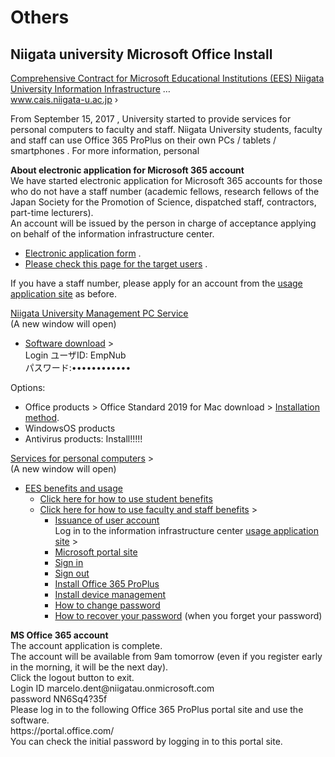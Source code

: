 # Others

## Niigata university Microsoft Office Install   
[Comprehensive Contract for Microsoft Educational Institutions (EES) Niigata University Information Infrastructure](https://www.cais.niigata-u.ac.jp/ees/) ...   
[www.cais.niigata-u.ac.jp](www.cais.niigata-u.ac.jp) ›   

From September 15, 2017 , University started to provide services for personal computers to faculty and staff. Niigata University students, faculty and staff can use Office 365 ProPlus on their own PCs / tablets / smartphones . For more information, personal   

**About electronic application for Microsoft 365 account**  
We have started electronic application for Microsoft 365 accounts for those who do not have a staff number (academic fellows, research fellows of the Japan Society for the Promotion of Science, dispatched staff, contractors, part-time lecturers).   
An account will be issued by the person in charge of acceptance applying on behalf of the information infrastructure center.   

* [Electronic application form](https://eaply.cais.niigata-u.ac.jp/projects/microsoft365/issues/new) .   
* [Please check this page for the target users](https://www.cais.niigata-u.ac.jp/gateway/ees/option.html#users) .   

If you have a staff number, please apply for an account from the [usage application site](https://www.cais.niigata-u.ac.jp/gateway/ees/option.html#users) as before.   

[Niigata University Management PC Service](https://www.cais.niigata-u.ac.jp/gateway/ees/main.html)   
(A new window will open)   

* [Software download](https://www.cais.niigata-u.ac.jp/gateway/ees/main.html#download) >   
  Login ユーザID: EmpNub   
  パスワード:••••••••••••    

Options:   

* Office products > Office Standard 2019 for Mac download > [Installation method](https://www.cais.niigata-u.ac.jp/gateway/ees/manual_office_2019_mac.html#inst).   
* WindowsOS products   
* Antivirus products: Install!!!!!   


[Services for personal computers](https://www.cais.niigata-u.ac.jp/gateway/ees/option.html)  >   
(A new window will open)   

- [EES benefits and usage](https://www.cais.niigata-u.ac.jp/gateway/ees/option.html#advantage)   
  * [Click here for how to use student benefits](https://www.cais.niigata-u.ac.jp/gateway/ees/stad.html)   
  * [Click here for how to use faculty and staff benefits](https://www.cais.niigata-u.ac.jp/gateway/ees/tcad.html) >   
    + [Issuance of user account](https://www.cais.niigata-u.ac.jp/gateway/ees/tcad.html#apply)    
Log in to the information infrastructure center [usage application site](https://download.cais.niigata-u.ac.jp/office365/login.html) >    
    + [Microsoft portal site](https://www.cais.niigata-u.ac.jp/gateway/ees/tcad.html#portal)    
    + [Sign in](https://www.cais.niigata-u.ac.jp/gateway/ees/tcad.html#signin)    
    + [Sign out](https://www.cais.niigata-u.ac.jp/gateway/ees/tcad.html#signout)    
    + [Install Office 365 ProPlus](https://www.cais.niigata-u.ac.jp/gateway/ees/tcad.html#office)    
    + [Install device management](https://www.cais.niigata-u.ac.jp/gateway/ees/tcad.html#manage)   
    + [How to change password](https://www.cais.niigata-u.ac.jp/gateway/ees/tcad.html#passwd)    
    + [How to recover your password](https://www.cais.niigata-u.ac.jp/gateway/ees/tcad.html#recovery) (when you forget your password)   

**MS Office 365 account**    
The account application is complete.   
The account will be available from 9am tomorrow (even if you register early in the morning, it will be the next day).   
Click the logout button to exit.   
Login ID	marcelo.dent@niigatau.onmicrosoft.com   
password	NN$6$Sq4?35f    
Please log in to the following Office 365 ProPlus portal site and use the software.   
https://portal.office.com/   
You can check the initial password by logging in to this portal site.   











